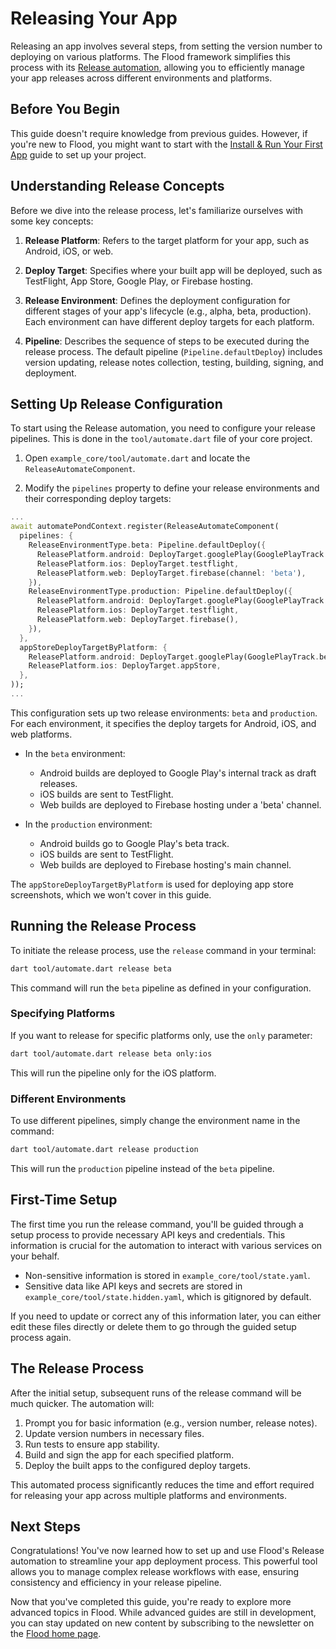 # Releasing Your App

Releasing an app involves several steps, from setting the version number to deploying on various platforms. The Flood framework simplifies this process with its [Release automation](/automate/release), allowing you to efficiently manage your app releases across different environments and platforms.

## Before You Begin

This guide doesn't require knowledge from previous guides. However, if you're new to Flood, you might want to start with the [Install & Run Your First App](/install-and-run-your-first-app) guide to set up your project.

## Understanding Release Concepts

Before we dive into the release process, let's familiarize ourselves with some key concepts:

1. **Release Platform**: Refers to the target platform for your app, such as Android, iOS, or web.

2. **Deploy Target**: Specifies where your built app will be deployed, such as TestFlight, App Store, Google Play, or Firebase hosting.

3. **Release Environment**: Defines the deployment configuration for different stages of your app's lifecycle (e.g., alpha, beta, production). Each environment can have different deploy targets for each platform.

4. **Pipeline**: Describes the sequence of steps to be executed during the release process. The default pipeline (`Pipeline.defaultDeploy`) includes version updating, release notes collection, testing, building, signing, and deployment.

## Setting Up Release Configuration

To start using the Release automation, you need to configure your release pipelines. This is done in the `tool/automate.dart` file of your core project.

1. Open `example_core/tool/automate.dart` and locate the `ReleaseAutomateComponent`.

2. Modify the `pipelines` property to define your release environments and their corresponding deploy targets:

```dart filename="example_core/tool/automate.dart"
...
await automatePondContext.register(ReleaseAutomateComponent(
  pipelines: {
    ReleaseEnvironmentType.beta: Pipeline.defaultDeploy({
      ReleasePlatform.android: DeployTarget.googlePlay(GooglePlayTrack.internal, isDraft: true),
      ReleasePlatform.ios: DeployTarget.testflight,
      ReleasePlatform.web: DeployTarget.firebase(channel: 'beta'),
    }),
    ReleaseEnvironmentType.production: Pipeline.defaultDeploy({
      ReleasePlatform.android: DeployTarget.googlePlay(GooglePlayTrack.beta),
      ReleasePlatform.ios: DeployTarget.testflight,
      ReleasePlatform.web: DeployTarget.firebase(),
    }),
  },
  appStoreDeployTargetByPlatform: {
    ReleasePlatform.android: DeployTarget.googlePlay(GooglePlayTrack.beta),
    ReleasePlatform.ios: DeployTarget.appStore,
  },
));
...
```

This configuration sets up two release environments: `beta` and `production`. For each environment, it specifies the deploy targets for Android, iOS, and web platforms.

-   In the `beta` environment:

    -   Android builds are deployed to Google Play's internal track as draft releases.
    -   iOS builds are sent to TestFlight.
    -   Web builds are deployed to Firebase hosting under a 'beta' channel.

-   In the `production` environment:
    -   Android builds go to Google Play's beta track.
    -   iOS builds are sent to TestFlight.
    -   Web builds are deployed to Firebase hosting's main channel.

The `appStoreDeployTargetByPlatform` is used for deploying app store screenshots, which we won't cover in this guide.

## Running the Release Process

To initiate the release process, use the `release` command in your terminal:

```bash
dart tool/automate.dart release beta
```

This command will run the `beta` pipeline as defined in your configuration.

### Specifying Platforms

If you want to release for specific platforms only, use the `only` parameter:

```bash
dart tool/automate.dart release beta only:ios
```

This will run the pipeline only for the iOS platform.

### Different Environments

To use different pipelines, simply change the environment name in the command:

```bash
dart tool/automate.dart release production
```

This will run the `production` pipeline instead of the `beta` pipeline.

## First-Time Setup

The first time you run the release command, you'll be guided through a setup process to provide necessary API keys and credentials. This information is crucial for the automation to interact with various services on your behalf.

-   Non-sensitive information is stored in `example_core/tool/state.yaml`.
-   Sensitive data like API keys and secrets are stored in `example_core/tool/state.hidden.yaml`, which is gitignored by default.

If you need to update or correct any of this information later, you can either edit these files directly or delete them to go through the guided setup process again.

## The Release Process

After the initial setup, subsequent runs of the release command will be much quicker. The automation will:

1. Prompt you for basic information (e.g., version number, release notes).
2. Update version numbers in necessary files.
3. Run tests to ensure app stability.
4. Build and sign the app for each specified platform.
5. Deploy the built apps to the configured deploy targets.

This automated process significantly reduces the time and effort required for releasing your app across multiple platforms and environments.

## Next Steps

Congratulations! You've now learned how to set up and use Flood's Release automation to streamline your app deployment process. This powerful tool allows you to manage complex release workflows with ease, ensuring consistency and efficiency in your release pipeline.

Now that you've completed this guide, you're ready to explore more advanced topics in Flood. While advanced guides are still in development, you can stay updated on new content by subscribing to the newsletter on the [Flood home page](https://www.flooddev.com/#newsletter).
